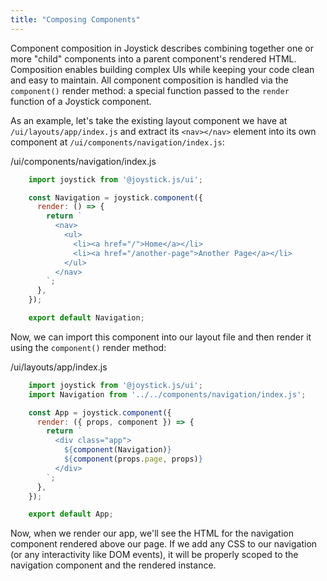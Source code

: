 ```yaml
---
title: "Composing Components"
---
```



Component composition in Joystick describes combining together one or more "child" components into a parent component's rendered HTML. Composition enables building complex UIs while keeping your code clean and easy to maintain. All component composition is handled via the `component()` render method: a special function passed to the `render` function of a Joystick component.

As an example, let's take the existing layout component we have at `/ui/layouts/app/index.js` and extract its `<nav></nav>` element into its own component at `/ui/components/navigation/index.js`:

/ui/components/navigation/index.js

```js
    import joystick from '@joystick.js/ui';

    const Navigation = joystick.component({
      render: () => {
        return `
          <nav>
            <ul>
              <li><a href="/">Home</a></li>
              <li><a href="/another-page">Another Page</a></li>
            </ul>
          </nav>
        `;
      },
    });

    export default Navigation;
```

Now, we can import this component into our layout file and then render it using the `component()` render method:

/ui/layouts/app/index.js
```js
    import joystick from '@joystick.js/ui';
    import Navigation from '../../components/navigation/index.js';

    const App = joystick.component({
      render: ({ props, component }) => {
        return `
          <div class="app">
            ${component(Navigation)}
            ${component(props.page, props)}
          </div>
        `;
      },
    });

    export default App;
```

Now, when we render our app, we'll see the HTML for the navigation component rendered above our page. If we add any CSS to our navigation (or any interactivity like DOM events), it will be properly scoped to the navigation component and the rendered instance.

